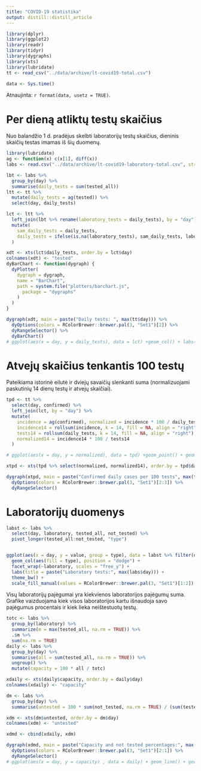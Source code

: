 ```yaml
---
title: "COVID-19 statistika"
output: distill::distill_article
---
```


```r
library(dplyr)
library(ggplot2)
library(readr)
library(tidyr)
library(dygraphs)
library(xts)
library(lubridate)
tt <- read_csv("../data/archive/lt-covid19-total.csv")
```

```r
data <- Sys.time()
```

Atnaujinta: `r format(data, usetz = TRUE)`. 


# Per dieną atliktų testų skaičius


Nuo balandžio 1 d. pradėjus skelbti laboratorijų testų skaičius, dieninis skaičių testas imamas iš šių duomenų.

```r
library(lubridate)
ag <- function(x) c(x[1], diff(x))
labs <- read.csv("../data/archive/lt-covid19-laboratory-total.csv", stringsAsFactors = FALSE) %>% mutate(day = ymd(day))

lbt <- labs %>%
  group_by(day) %>%
  summarise(daily_tests = sum(tested_all))
ltt <- tt %>%
  mutate(daily_tests = ag(tested)) %>%
  select(day, daily_tests)

lct <- ltt %>%
  left_join(lbt %>% rename(laboratory_tests = daily_tests), by = "day") %>%
  mutate(
    sam_daily_tests = daily_tests,
    daily_tests = ifelse(is.na(laboratory_tests), sam_daily_tests, laboratory_tests)
  )

xdt <- xts(lct$daily_tests, order.by = lct$day)
colnames(xdt) <- "tested"
dyBarChart <- function(dygraph) {
  dyPlotter(
    dygraph = dygraph,
    name = "BarChart",
    path = system.file("plotters/barchart.js",
      package = "dygraphs"
    )
  )
}

dygraph(xdt, main = paste("Daily tests: ", max(tt$day))) %>%
  dyOptions(colors = RColorBrewer::brewer.pal(3, "Set1")[2]) %>%
  dyRangeSelector() %>%
  dyBarChart()
# ggplot(aes(x = day, y = daily_tests), data = lct) +geom_col() + labs(title = paste("Daily tests: ", max(tt$day)), y="tested")
```

# Atvejų skaičius tenkantis 100 testų

Pateikiama istorinė eilutė ir dviejų savaičių slenkanti suma (normalizuojami paskutinių 14 dienų testų ir atvejų skaičiai).

```r
tpd <- tt %>%
  select(day, confirmed) %>%
  left_join(lct, by = "day") %>%
  mutate(
    incidence = ag(confirmed), normalized = incidence * 100 / daily_tests,
    incidence14 = rollsum(incidence, k = 14, fill = NA, align = "right"),
    tests14 = rollsum(daily_tests, k = 14, fill = NA, align = "right"),
    normalized14 = incidence14 * 100 / tests14
  )

# ggplot(aes(x = day, y = normalized), data = tpd) +geom_point() + geom_line() + labs(title = paste("Confirmed daily cases per 100 tests", max(tt$day)),  y = "")

xtpd <- xts(tpd %>% select(normalized, normalized14), order.by = tpd$day)

dygraph(xtpd, main = paste("Confirmed daily cases per 100 tests", max(tt$day))) %>%
  dyOptions(colors = RColorBrewer::brewer.pal(3, "Set1")[2:3]) %>%
  dyRangeSelector()
```



# Laboratorijų duomenys

```r


labst <- labs %>%
  select(day, laboratory, tested_all, not_tested) %>%
  pivot_longer(tested_all:not_tested, "type")


ggplot(aes(x = day, y = value, group = type), data = labst %>% filter(day >= "2020-10-01")) +
  geom_col(aes(fill = type), position = "dodge") +
  facet_wrap(~laboratory, scales = "free_y") +
  labs(title = paste("Laboratory tests:", max(labs$day))) +
  theme_bw() +
  scale_fill_manual(values = RColorBrewer::brewer.pal(3, "Set1")[1:2])
```




Visų laboratorijų pajėgumai yra kiekvienos laboratorijos pajėgumų suma. Grafike vaizduojama kiek visos laboratorijos kartu išnaudoja savo pajėgumus procentais ir kiek lieka neištestuotų testų.


```r

totc <- labs %>%
  group_by(laboratory) %>%
  summarize(m = max(tested_all, na.rm = TRUE)) %>%
  .$m %>%
  sum(na.rm = TRUE)
daily <- labs %>%
  group_by(day) %>%
  summarise(all = sum(tested_all, na.rm = TRUE)) %>%
  ungroup() %>%
  mutate(capacity = 100 * all / totc)

xdaily <- xts(daily$capacity, order.by = daily$day)
colnames(xdaily) <- "capacity"

dm <- labs %>%
  group_by(day) %>%
  summarise(untested = 100 * sum(not_tested, na.rm = TRUE) / (sum(tested_all, na.rm = TRUE) + sum(not_tested, na.rm = TRUE)))

xdm <- xts(dm$untested, order.by = dm$day)
colnames(xdm) <- "untested"

xdmd <- cbind(xdaily, xdm)

dygraph(xdmd, main = paste("Capacity and not tested percentages:", max(labs$day))) %>%
  dyOptions(colors = RColorBrewer::brewer.pal(3, "Set1")[2:1]) %>%
  dyRangeSelector()
# ggplot(aes(x = day, y = capacity) , data = daily) + geom_line() + geom_point()+labs(title = paste("Total capacity percentage:",max(labs$day)))
```
